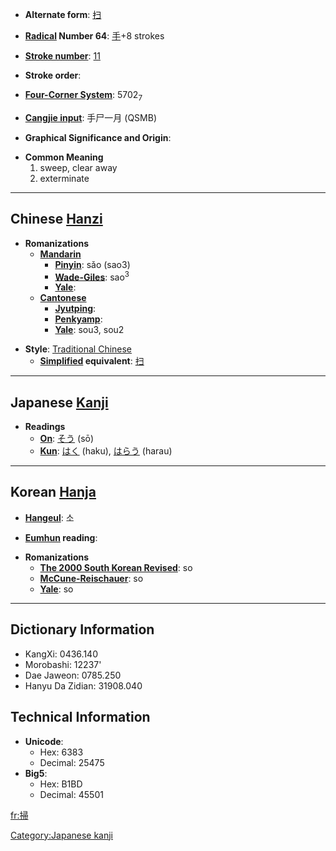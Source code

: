 * '''Alternate form''': [[扫]]

* '''[[Wiktionary:Chinese radical index| Radical]] Number 64''': [[Wiktionary:Chinese radical index 手|手]]+8 strokes

* '''[[Wiktionary:Chinese total strokes index|Stroke number]]''': [[Wiktionary:Chinese total strokes index 11|11]]

* '''Stroke order''': 

* '''[[Wiktionary:Chinese four corner index|Four-Corner System]]''': 5702<sub>7</sub>

* '''[[Wiktionary:Chinese Cangjie index|Cangjie input]]''': 手尸一月 (QSMB)

* '''Graphical Significance and Origin''': 

* '''Common Meaning'''
*#sweep, clear away
*# exterminate


----

== Chinese [[Hanzi]] ==

* '''Romanizations'''
** '''[[Mandarin]]'''
*** '''[[Pinyin]]''': sǎo (sao3)
*** '''[[Wade-Giles]]''': sao<sup>3</sup>
*** '''[[Yale]]''': 
** '''[[Cantonese]]'''
*** '''[[Jyutping]]''':
*** '''[[Penkyamp]]''': 
*** '''[[Yale]]''': sou3, sou2

* '''Style''': [[Traditional Chinese]] 
** '''[[Simplified Chinese|Simplified]] equivalent''': [[扫]]


----

== Japanese [[Kanji]] ==

* '''Readings'''
** '''[[On]]''': [[そう]] (sō)
** '''[[Kun]]''': [[はく]] (haku), [[はらう]] (harau)


----

== Korean [[Hanja]] ==

* '''[[Hangeul]]''': 소

* '''[[Eumhun]] reading''': 

* '''Romanizations'''
** '''[[The 2000 South Korean Revised Romanization|The 2000 South Korean Revised]]''': so
** '''[[McCune-Reischauer]]''': so
** '''[[Yale]]''': so

----

== Dictionary Information ==

* KangXi: 0436.140
* Morobashi: 12237'
* Dae Jaweon: 0785.250
* Hanyu Da Zidian: 31908.040

== Technical Information ==

* '''Unicode''':
** Hex: 6383
** Decimal: 25475
* '''Big5''':
** Hex: B1BD
** Decimal: 45501

[[Category:Japanese kanji]]

[[fr:掃]]